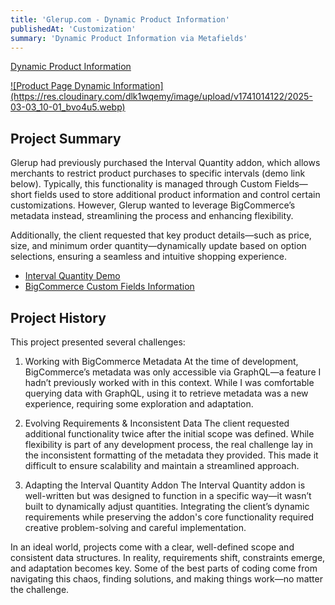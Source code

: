```yaml
---
title: 'Glerup.com - Dynamic Product Information'
publishedAt: 'Customization'
summary: 'Dynamic Product Information via Metafields'
---
```


[Dynamic Product Information](https://glerup.com/luxury-set-up-boxes/?sku=C33BRL)

<a href="https://res.cloudinary.com/dlk1wqemy/image/upload/v1741014122/2025-03-03_10-01_bvo4u5.webp">
![Product Page Dynamic Information](https://res.cloudinary.com/dlk1wqemy/image/upload/v1741014122/2025-03-03_10-01_bvo4u5.webp)
</a>

## Project Summary

Glerup had previously purchased the Interval Quantity addon, which allows merchants to restrict product purchases to specific intervals (demo link below). Typically, this functionality is managed through Custom Fields—short fields used to store additional product information and control certain customizations. However, Glerup wanted to leverage BigCommerce’s metadata instead, streamlining the process and enhancing flexibility.

Additionally, the client requested that key product details—such as price, size, and minimum order quantity—dynamically update based on option selections, ensuring a seamless and intuitive shopping experience.

- [Interval Quantity Demo](https://addons.intuitsolutions.net/dunlop-tortex-standard-guitar-picks-60-mm/)
- [BigCommerce Custom Fields Information](https://support.bigcommerce.com/s/article/Custom-Fields?language=en_US)

## Project History

This project presented several challenges:

1. Working with BigCommerce Metadata
At the time of development, BigCommerce’s metadata was only accessible via GraphQL—a feature I hadn’t previously worked with in this context. While I was comfortable querying data with GraphQL, using it to retrieve metadata was a new experience, requiring some exploration and adaptation.

2. Evolving Requirements & Inconsistent Data
The client requested additional functionality twice after the initial scope was defined. While flexibility is part of any development process, the real challenge lay in the inconsistent formatting of the metadata they provided. This made it difficult to ensure scalability and maintain a streamlined approach.

3. Adapting the Interval Quantity Addon
The Interval Quantity addon is well-written but was designed to function in a specific way—it wasn’t built to dynamically adjust quantities. Integrating the client’s dynamic requirements while preserving the addon's core functionality required creative problem-solving and careful implementation.

In an ideal world, projects come with a clear, well-defined scope and consistent data structures. In reality, requirements shift, constraints emerge, and adaptation becomes key. Some of the best parts of coding come from navigating this chaos, finding solutions, and making things work—no matter the challenge.